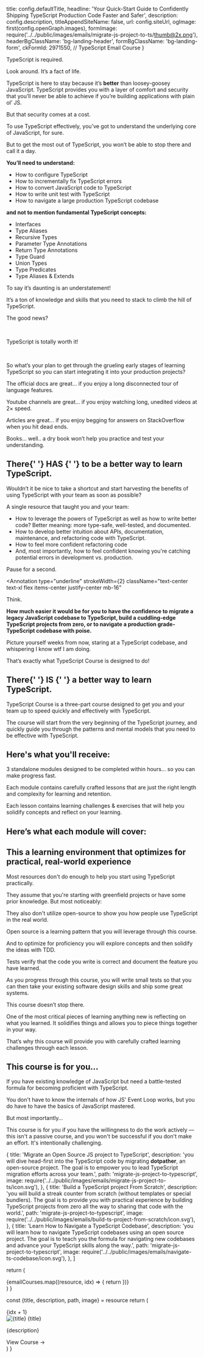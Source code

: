 
  title: config.defaultTitle,
  headline:
    'Your Quick-Start Guide to <span className="bg-gradient-to-l from-sky-50 to-cyan-200 bg-clip-text text-transparent decoration-clone">Confidently Shipping TypeScript</span> Production Code Faster and Safer',
  description: config.description,
  titleAppendSiteName: false,
  url: config.siteUrl,
  ogImage: first(config.openGraph.images),
  formImage: require('../../public/images/emails/migrate-js-project-to-ts/thumb@2x.png'),
  headerBgClassName: 'bg-landing-header',
  formBgClassName: 'bg-landing-form',
  ckFormId: 2971550, // TypeScript Email Course
}


TypeScript is required.

Look around. It’s a fact of life.

TypeScript is here to stay because it’s **better** than loosey-goosey JavaScript. TypeScript provides you with a layer of comfort and security that you’ll never be able to achieve if you’re building applications with plain ol’ JS.

But that security comes at a cost.

To use TypeScript effectively, you’ve got to understand the underlying core of JavaScript, for sure.

But to get the most out of TypeScript, you won’t be able to stop there and call it a day.

**You’ll need to understand:**

<AnimatedList className="list-table pb-10 mx-auto max-w-screen-md px-6">

- How to configure TypeScript
- How to incrementally fix TypeScript errors
- How to convert JavaScript code to TypeScript
- How to write unit test with TypeScript
- How to navigate a large production TypeScript codebase

</AnimatedList>

**and not to mention fundamental TypeScript concepts:**

<AnimatedGrid className="list-grid pb-8 mx-auto max-w-screen-md px-6">

- Interfaces
- Type Aliases
- Recursive Types
- Parameter Type Annotations
- Return Type Annotations
- Type Guard
- Union Types
- Type Predicates
- Type Aliases & Extends

</AnimatedGrid>

To say it’s daunting is an understatement!

It’s a ton of knowledge and skills that you need to stack to climb the hill of TypeScript.

The good news?

<br/>
<Annotation type="underline" strokeWidth={6} className="max-w-screen-sm font-bold text-3xl mb-5 font-heading flex items-center justify-center text-center mx-auto">
  
TypeScript is totally worth it!

</Annotation>

<br />

So what’s your plan to get through the grueling early stages of learning TypeScript so you can start integrating it into your production projects?

The official docs are great… if you enjoy a long disconnected tour of language features.

Youtube channels are great… if you enjoy watching long, unedited videos at 2× speed.

Articles are great… if you enjoy begging for answers on StackOverflow when you hit dead ends.

Books… well.. a dry book won’t help you practice and test your understanding.

<h2 className="text-center py-8">
  There{' '}
  <Annotation type="underline" strokeWidth={6}>
    HAS
  </Annotation>{' '}
  to be a better way to learn TypeScript.
</h2>

Wouldn’t it be nice to take a shortcut and start harvesting the benefits of using TypeScript with your team as soon as possible?

A single resource that taught you and your team:

<AnimatedList className="list-table mx-auto max-w-screen-md px-6">

- How to leverage the powers of TypeScript as well as how to write better code? Better meaning: more type-safe, well-tested, and documented.
- How to develop better intuition about APIs, documentation, maintenance, and refactoring code with TypeScript.
- How to feel more confident refactoring code
- And, most importantly, how to feel confident knowing you're catching potential errors in development vs. production.

</AnimatedList>

<p className="text-center text-xl pt-8">Pause for a second.</p>

<Annotation
  type="underline"
  strokeWidth={2}
  className="text-center text-xl flex items-center justify-center mb-16"
>
  Think.
</Annotation>

**How much easier it would be for you to have the confidence to migrate a legacy JavaScript codebase to TypeScript, build a cuddling-edge TypeScript projects from zero, or to navigate a production grade-TypeScript codebase with poise.**

Picture yourself weeks from now, staring at a TypeScript codebase, and whispering I know wtf I am doing.

That’s exactly what TypeScript Course is designed to do!

<h2 className="text-center py-8">
  There{' '}
  <Annotation type="underline" strokeWidth={6}>
    IS
  </Annotation>{' '}
  a better way to learn TypeScript.
</h2>

TypeScript Course is a three-part course designed to get you and your team up to speed quickly and effectively with TypeScript.

The course will start from the very beginning of the TypeScript journey, and quickly guide you through the patterns and mental models that you need to be effective with TypeScript.

<section className="bg-black bg-opacity-75 border-t border-gray-800 py-8 mt-24">

<h2 className="text-center py-8">Here's what you'll receive:</h2>

3 standalone modules designed to be completed within hours… so you can make progress fast.

Each module contains carefully crafted lessons that are just the right length and complexity for learning and retention.

Each lesson contains learning challenges & exercises that will help you solidify concepts and reflect on your learning.

<h2 className="text-center py-8">Here’s what each module will cover:</h2>

<EmailCourses />

</section>

## **This a learning environment that optimizes for practical, real-world experience**

Most resources don't do enough to help you start using TypeScript practically.

They assume that you're starting with greenfield projects or have some prior knowledge. But most noticeably:

They also don't utilize open-source to show you how people use TypeScript in the real world.

Open source is a learning pattern that you will leverage through this course.

And to optimize for proficiency you will explore concepts and then solidify the ideas with TDD.

Tests verify that the code you write is correct and document the feature you have learned.

As you progress through this course, you will write small tests so that you can then take your existing software design skills and ship some great systems.

This course doesn’t stop there.

One of the most critical pieces of learning anything new is reflecting on what you learned. It solidifies things and allows you to piece things together in your way.

That’s why this course will provide you with carefully crafted learning challenges through each lesson.

## **This course is for you…**

If you have existing knowledge of JavaScript but need a battle-tested formula for becoming proficient with TypeScript.

You don't have to know the internals of how JS' Event Loop works, but you do have to have the basics of JavaScript mastered.

But most importantly…

This course is for you if you have the willingness to do the work actively — this isn't a passive course, and you won't be successful if you don't make an effort. It's intentionally challenging.

  {
    title: 'Migrate an Open Source JS project to TypeScript',
    description:
      'you will dive head-first into the TypeScript code by migrating **dotpather**, an open-source project. The goal is to empower you to lead TypeScript migration efforts across your team.',
    path: 'migrate-js-project-to-typescript',
    image: require('../../public/images/emails/migrate-js-project-to-ts/icon.svg'),
  },
  {
    title: 'Build a TypeScript project From Scratch',
    description:
      'you will build a streak counter from scratch (without templates or special bundlers). The goal is to provide you with practical experience by building TypeScript projects from zero all the way to sharing that code with the world.',
    path: 'migrate-js-project-to-typescript',
    image: require('../../public/images/emails/build-ts-project-from-scratch/icon.svg'),
  },
  {
    title: 'Learn How to Navigate a TypeScript Codebase',
    description:
      'you will learn how to navigate TypeScript codebases using an open source project. The goal is to teach you the formula for navigating new codebases and advance your TypeScript skills along the way.',
    path: 'migrate-js-project-to-typescript',
    image: require('../../public/images/emails/navigate-ts-codebase/icon.svg'),
  },
]

  return (
    <div className="max-w-screen-sm mx-auto">
      <div className="grid lg:grid-cols-3 lg:px-0 px-5 grid-cols-1 xl:-mx-56 lg:-mx-44 gap-5 pb-8 pt-10">
        {emailCourses.map((resource, idx) => {
          return <Card resource={resource} idx={idx} key={resource.title} />
        })}
      </div>
    </div>
  )
}

  const {title, description, path, image} = resource
  return (
    <div className="group transition ease-in-out duration-200 not-prose p-8 border border-white/5 rounded-xl bg-white bg-opacity-5 backdrop-blur-xl backdrop-brightness-105 flex flex-col justify-between relative">
      <div className="absolute top-3 right-3 w-8 h-8 flex items-center justify-center text-sm rounded-full bg-white/5">
        {idx + 1}
      </div>
      <div>
        <Link href={path} passHref>
          <a className="flex justify-center">
            <Image src={image} height={150} alt={title} />
          </a>
        </Link>
        <Link href={path} passHref>
          <a className="text-2xl font-bold font-heading pt-8 inline-flex">
            {title}
          </a>
        </Link>
        <p className="text-base pt-4 pb-7 opacity-80 leading-relaxed">
          {description}
        </p>
      </div>
      <div>
        <Link href={path} passHref>
          <a className="font-semibold inline-flex text-sm shadow-xl">
            <span className="px-4 py-3 bg-white/10 group-hover:bg-white/20 rounded-l-lg transition">
              View Course
            </span>
            <span
              className="px-3 py-3 bg-white/5 group-hover:bg-white/10 rounded-r-lg text-gray-400 group-hover:text-gray-100 transition"
              role="img"
              aria-label="arrow right"
            >
              →
            </span>
          </a>
        </Link>
      </div>
    </div>
  )
}
